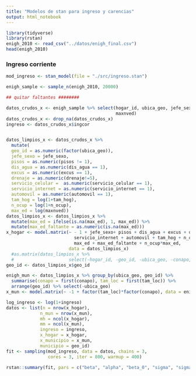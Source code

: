 ```yaml
---
title: "Modelos de stan para ingreso y carencias"
output: html_notebook
---
```


```r
library(tidyverse)
library(rstan)
enigh_2010 <- read_csv("../datos/enigh_final.csv")
head(enigh_2010)
```

### Ingreso corriente

```r
mod_ingreso <- stan_model(file = "./src/ingreso.stan")
```


```r
enigh_sample <- sample_n(enigh_2010, 20000)

## quitar faltantes ########

datos_crudos_x <- enigh_sample %>% select(hogar_id, ubica_geo, jefe_sexo, pisos, dis_agua, excus, drenaje, servicio_celular, servicio_internet, automovil, tam_hog, n_ocup, conapo, tam_loc, ingcor,
                                          maxnved) 
datos_crudos_x <- drop_na(datos_crudos_x)
ingreso <- datos_crudos_x$ingcor


datos_limpios_x <- datos_crudos_x %>%
  mutate(
  geo_id = as.numeric(factor(ubica_geo)),
  jefe_sexo = jefe_sexo,
  pisos = as.numeric(pisos != 1),
  dis_agua = as.numeric(dis_agua == 1),
  excus = as.numeric(excus == 1),
  drenaje = as.numeric(drenaje!=5),
  servicio_celular =  as.numeric(servicio_celular == 1),
  servicio_internet = as.numeric(servicio_internet == 1),
  automovil = as.numeric(automovil == 1),
  tam_hog = log(1+tam_hog),
  n_ocup = log(1+n_ocup),
  max_ed = log(maxnved))
datos_limpios_x <- datos_limpios_x %>%
  mutate(max_ed = ifelse(is.na(max_ed), 1, max_ed)) %>%
  mutate(max_ed_faltante = as.numeric(is.na(max_ed)))
x_hogar <- model.matrix(~ - 1 + jefe_sexo+ pisos + dis_agua + excus + drenaje+ servicio_celular +
                          servicio_internet + automovil + tam_hog + n_ocup +
                          max_ed + max_ed_faltante + n_ocup*max_ed,
                        data = datos_limpios_x)
  #as.matrix(datos_limpios_x %>% 
  #                     select(-hogar_id, -geo_id, -ubica_geo, -conapo, -tam_loc, -ingcor))
geo_id <- datos_limpios_x$geo_id
```

```r
enigh_mun <- datos_limpios_x %>% group_by(ubica_geo, geo_id) %>% 
  summarise(conapo = first(conapo), tam_loc = first(tam_loc)) %>%
  arrange(geo_id) %>% select(-ubica_geo)
x_mun <- model.matrix(~ -1 + factor(tam_loc)*factor(conapo), data = enigh_mun)
```

```r
log_ingreso <- log(1+ingreso)
datos <- list(n = nrow(x_hogar),
             n_mun = nrow(x_mun),
             mh = ncol(x_hogar),
             mm = ncol(x_mun),
             ingreso = ingreso,
             x_hogar = x_hogar,
             x_municipio = x_mun,
             municipio = geo_id)
fit <- sampling(mod_ingreso, data = datos, chains = 3, 
                cores = 3, iter = 800, warmup = 400)
```

```r
rstan::summary(fit, pars = c("beta", "alpha", "beta_0", "sigma", "sigma_mun"))$summary
```